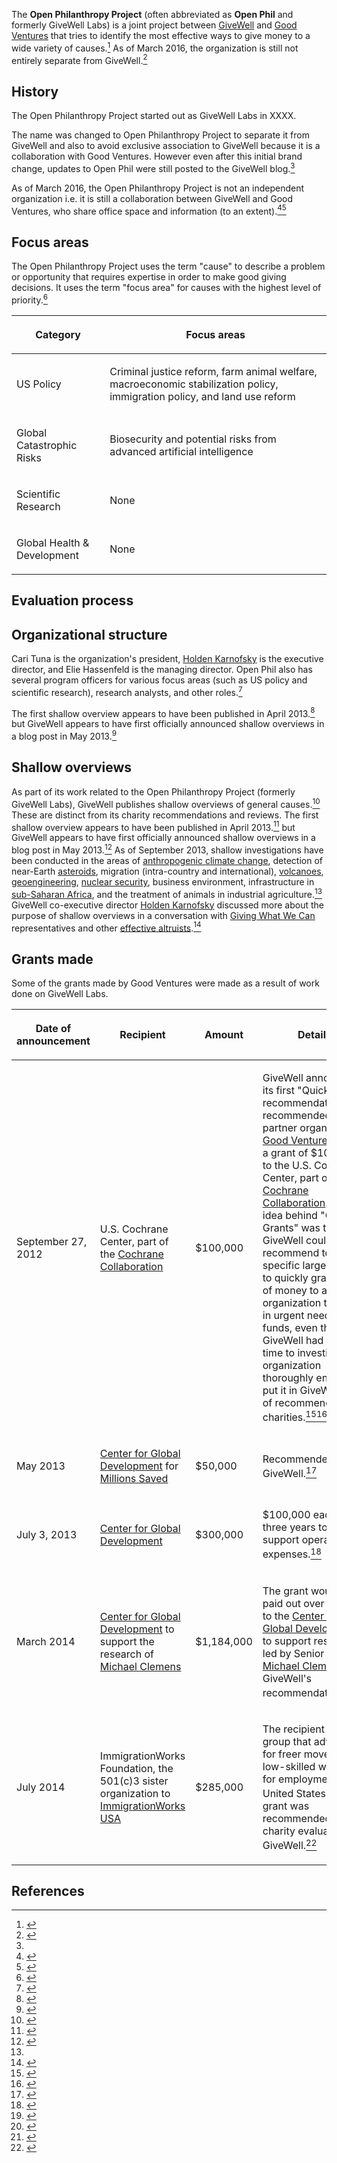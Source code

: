 The '''Open Philanthropy Project''' (often abbreviated as '''Open Phil''' and formerly GiveWell Labs) is a joint project between [[GiveWell]] and [[Good Ventures]] that tries to identify the most effective ways to give money to a wide variety of causes.<ref name="openphil_formerly_gwl">{{cite web |url=http://blog.givewell.org/2014/08/20/open-philanthropy-project-formerly-givewell-labs/ |title=Open Philanthropy Project (formerly GiveWell Labs) |first=Holden |last=Karnofsky |publisher=GiveWell}}</ref> As of March 2016, the organization is still not entirely separate from GiveWell.<ref>{{cite web |url=http://blog.givewell.org/2015/12/10/december-2015-open-thread/comment-page-1/#comment-934738 |first=Elie |last=Hassenfeld |title=Comment on December 2015 Open Thread}}</ref>

== History ==

The Open Philanthropy Project started out as GiveWell Labs in XXXX.

The name was changed to Open Philanthropy Project to separate it from GiveWell and also to avoid exclusive association to GiveWell because it is a collaboration with Good Ventures. However even after this initial brand change, updates to Open Phil were still posted to the GiveWell blog.<ref name="openphil_formerly_gwl" />

As of March 2016, the Open Philanthropy Project is not an independent organization i.e. it is still a collaboration between GiveWell and Good Ventures, who share office space and information (to an extent).<ref name="about_page">{{cite web |url=http://www.openphilanthropy.org/about/good-ventures-and-givewell |title=Good Ventures &amp; GiveWell |accessdate=March 18, 2016 |publisher=Open Philanthropy Project}}</ref><ref>{{cite web |url=http://blog.givewell.org/2015/12/10/december-2015-open-thread/comment-page-1/#comment-934738 |first=Elie |last=Hassenfeld |title=Comment on December 2015 Open Thread}}</ref>

== Focus areas ==

The Open Philanthropy Project uses the term "cause" to describe a problem or opportunity that requires expertise in order to make good giving decisions. It uses the term "focus area" for causes with the highest level of priority.<ref name="focus_areas">{{cite web |url=http://www.openphilanthropy.org/focus |title=Focus Areas |accessdate=March 18, 2016 |publisher=Open Philanthropy Project}}</ref>

{| class="wikitable"
! Category !! Focus areas
|-
| US Policy || Criminal justice reform, farm animal welfare, macroeconomic stabilization policy, immigration policy, and land use reform
|-
| Global Catastrophic Risks || Biosecurity and potential risks from advanced artificial intelligence
|-
| Scientific Research || None
|-
| Global Health & Development || None
|}

== Evaluation process ==

== Organizational structure ==

Cari Tuna is the organization's president, [[Holden Karnofsky]] is the executive director, and Elie Hassenfeld is the managing director. Open Phil also has several program officers for various focus areas (such as US policy and scientific research), research analysts, and other roles.<ref>{{cite web |url=http://www.openphilanthropy.org/about/team |title=Team |accessdate=March 16, 2016 |publisher=Open Philanthropy Project}}</ref>

The first shallow overview appears to have been published in April 2013.<ref>{{cite web|url=http://www.givewell.org/shallow/migration|title = Seasonal migration within low-income countries|publisher = GiveWell|date = April 2013|accessdate = 2013-09-21}}</ref> but GiveWell appears to have first officially announced shallow overviews in a blog post in May 2013.<ref>{{cite web|url=http://blog.givewell.org/2013/05/30/refining-the-goals-of-givewell-labs/|title = Refining the Goals of GiveWell Labs|date = 2013-05-30|accessdate = 2013-09-21|last = Karnofsky|first = Holden|publisher = GiveWell}}</ref>

== Shallow overviews ==

As part of its work related to the Open Philanthropy Project (formerly GiveWell Labs), GiveWell publishes shallow overviews of general causes.<ref name=shallow>{{cite web|url=http://givewell.org/shallow/|title = Shallow investigations of new causes|publisher = GiveWell (as part of the Open Philanthropy Project)|accessdate = 2013-09-21}}</ref> These are distinct from its charity recommendations and reviews. The first shallow overview appears to have been published in April 2013.<ref>{{cite web|url=http://www.givewell.org/shallow/migration|title = Seasonal migration within low-income countries|publisher = GiveWell|date = April 2013|accessdate = 2013-09-21}}</ref> but GiveWell appears to have first officially announced shallow overviews in a blog post in May 2013.<ref>{{cite web|url=http://blog.givewell.org/2013/05/30/refining-the-goals-of-givewell-labs/|title = Refining the Goals of GiveWell Labs|date = 2013-05-30|accessdate = 2013-09-21|last = Karnofsky|first = Holden|publisher = GiveWell}}</ref> As of September 2013, shallow investigations have been conducted in the areas of [[anthropogenic climate change]], detection of near-Earth [[asteroid]]s, migration (intra-country and international), [[volcano]]es, [[climate engineering|geoengineering]], [[nuclear security]], business environment, infrastructure in [[sub-Saharan Africa]], and the treatment of animals in industrial agriculture.<ref name=shallow/> GiveWell co-executive director [[Holden Karnofsky]] discussed more about the purpose of shallow overviews in a conversation with [[Giving What We Can]] representatives and other [[effective altruism|effective altruists]].<ref>{{cite web|url=http://www.jefftk.com/p/flow-through-effects-conversation|title = Flow Through Effects Conversation|date = 2013-08-31|accessdate = 2013-09-21|last = Kaufman|first = Jeff}}</ref>

== Grants made ==

Some of the grants made by Good Ventures were made as a result of work done on GiveWell Labs.

{| class="wikitable sortable"
! Date of announcement !! Recipient !! Amount !! Details
|-
| September 27, 2012 || U.S. Cochrane Center, part of the [[Cochrane Collaboration]] || $100,000 || GiveWell announced its first "Quick Grant" recommendation: it recommended that partner organization [[Good Ventures]] make a grant of $100,000 to the U.S. Cochrane Center, part of the [[Cochrane Collaboration]]. The idea behind "Quick Grants" was that GiveWell could recommend to specific large donors to quickly grant a sum of money to an organization that was in urgent need of funds, even though GiveWell had not had time to investigate the organization thoroughly enough to put it in GiveWell's list of recommended charities.<ref name=good-ventures-quick-grant-to-us-cochrane-center>{{cite web|url=http://www.goodventures.org/research-and-ideas/blog/quick-grant-to-the-us-cochrane-center|title = Quick Grant to the US Cochrane Center|publisher = Good Ventures|date = 2012-09-27|accessdate = 2012-09-27}}</ref><ref name=givewell-on-good-ventures-quick-grant-to-us-cochrane-center>{{cite web|url=http://blog.givewell.org/2012/09/27/us-cochrane-center-uscc-gets-our-first-quick-grant-recommendation/|title = US Cochrane Center (USCC) gets our first "quick grant" recommendation|publisher = GiveWell|date = 2012-09-27|accessdate = 2012-09-28}}</ref>
|-
| May 2013 || [[Center for Global Development]] for [[Millions Saved]] || $50,000 || Recommended by GiveWell.<ref name=millions-saved>{{cite web|url=http://www.givewell.org/Millions-Saved|title = Millions Saved|publisher = GiveWell|date = June 2013|accessdate = 2013-07-04}}</ref>
|-
| July 3, 2013 || [[Center for Global Development]] || $300,000 || $100,000 each for three years to support operating expenses.<ref name=cgd>{{cite web|url=http://blog.givewell.org/2013/07/03/grant-to-center-for-global-development-cgd/|title = Grant to Center for Global Development (CGD)|publisher = GiveWell|last = Karnofsky|first = Holden|date = 2013-07-03|accessdate = 2013-07-04}}</ref>
|-
| March 2014 || [[Center for Global Development]] to support the research of [[Michael Clemens]] || $1,184,000 || The grant would be paid out over 3 years to the [[Center for Global Development]] to support research led by Senior Fellow [[Michael Clemens]], on GiveWell's recommendation.<ref>{{cite web|url=http://www.goodventures.org/our-portfolio/grants/center-for-global-development-labor-mobility-research-march-2014|title = Center for Global Development — Labor Mobility Research|publisher = Good Ventures|date = March 2014|accessdate = June 25, 2014}}</ref><ref>{{cite web|url=http://www.givewell.org/CGD-labor-mobility-grant|title = Grant to the Center for Global Development|publisher = GiveWell|date = March 2014|accessdate = June 25, 2014}}</ref>
|-
| July 2014 ||  ImmigrationWorks Foundation, the 501(c)3 sister organization to [[ImmigrationWorks USA]] || $285,000 || The recipient is a group that advocates for freer movement of low-skilled workers for employment to the United States.<ref>{{cite web|url=http://www.goodventures.org/our-portfolio/grants/immigrationworks-foundation-general-support-july-2014|title = ImmigrationWorks Foundation — General Support|accessdate = August 1, 2014|publisher = Good Ventures}}</ref> The grant was recommended by charity evaluator GiveWell.<ref>{{cite web|url=http://www.givewell.org/labs/causes/labor-mobility/ImmigrationWorks|title = ImmigrationWorks grant|accessdate = August 1, 2014|publisher = GiveWell}}</ref>
|}

==References==

{{reflist|30em}}

